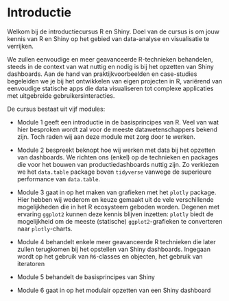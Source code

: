 # Introductie

Welkom bij de introductiecursus R en Shiny. Doel van de cursus is om jouw kennis van R en Shiny op het gebied van data-analyse en visualisatie te verrijken. 

We zullen eenvoudige en meer geavanceerde R-technieken behandelen, steeds in de context van wat nuttig en nodig is bij het opzetten van Shiny dashboards. Aan de hand van praktijkvoorbeelden en case-studies begeleiden we je bij het ontwikkelen van eigen projecten in R, variërend van eenvoudige statische apps die data visualiseren tot complexe applicaties met uitgebreide gebruikersinteracties.

De cursus bestaat uit vijf modules:

-   Module 1 geeft een introductie in de basisprincipes van R. Veel van wat hier besproken wordt zal voor de meeste datawetenschappers bekend zijn. Toch raden wij aan deze module met zorg door te werken. 

-   Module 2 bespreekt beknopt hoe wij werken met data bij het opzetten van dashboards. We richten ons (enkel) op de technieken en packages die voor het bouwen van productiedashboards nuttig zijn. Zo verkiezen we het `data.table` package boven `tidyverse` vanwege de superieure performance van `data.table`.  

-   Module 3 gaat in op het maken van grafieken met het `plotly` package. Hier hebben wij wederom en keuze gemaakt uit de vele verschillende mogelijkheden die in het R ecosysteem geboden worden. Degenen met ervaring `ggplot2` kunnen deze kennis blijven inzetten: `plotly` biedt de mogelijkheid om de meeste (statische) `ggplot2`-grafieken te converteren naar `plotly`-charts. 

-   Module 4 behandelt enkele meer geavanceerde R technieken die later zullen terugkomen bij het opstellen van Shiny dashboards. Ingegaan wordt op het gebruik van `R6`-classes en objecten, het gebruik van iteratoren

-   Module 5 behandelt de basisprincipes van Shiny

-   Module 6 gaat in op het modulair opzetten van een Shiny dashboard
